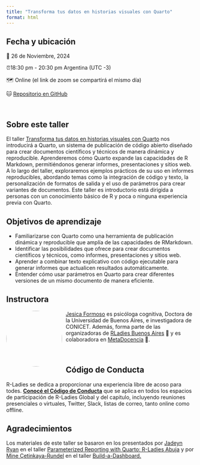 ```yaml
---
title: "Transforma tus datos en historias visuales con Quarto"
format: html
---
```


## Fecha y ubicación

📆 26 de Noviembre, 2024

⏰18:30 pm - 20:30 pm Argentina (UTC -3)

🗺️ Online (el link de zoom se compartirá el mismo día)

🐱 [Repositorio en GitHub](https://jformoso.github.io/quarto-rladiesBA/)

\

## Sobre este taller

El taller [Transforma tus datos en historias visuales con
Quarto](https://www.meetup.com/rladies-buenos-aires/events/304386918/?notificationId=1437418362859659264&eventOrigin=group_events_list)
nos introducirá a Quarto, un sistema de publicación de código abierto
diseñado para crear documentos científicos y técnicos de manera dinámica
y reproducible. Aprenderemos cómo Quarto expande las capacidades de R
Markdown, permitiéndonos generar informes, presentaciones y sitios web.
A lo largo del taller, exploraremos ejemplos prácticos de su uso en
informes reproducibles, abordando temas como la integración de código y
texto, la personalización de formatos de salida y el uso de parámetros
para crear variantes de documentos. Este taller es introductorio está
dirigida a personas con un conocimiento básico de R y poca o ninguna
experiencia previa con Quarto.

## Objetivos de aprendizaje

-   Familiarizarse con Quarto como una herramienta de publicación
    dinámica y reproducible que amplía de las capacidades de RMarkdown.
-   Identificar las posibilidades que ofrece para crear documentos
    científicos y técnicos, como informes, presentaciones y sitios web.
-   Aprender a combinar texto explicativo con código ejecutable para
    generar informes que actualicen resultados automáticamente.
-   Entender cómo usar parámetros en Quarto para crear diferentes
    versiones de un mismo documento de manera eficiente.


## Instructora

![](images/perfil.png){style="float:left;padding: 0 10px 0 0; border-radius:50%"
width="149"}

[Jesica Formoso](https://rladiesba.netlify.app/author/jesica-formoso/)
es psicóloga cognitiva, Doctora de la Universidad de Buenos Aires, e investigadora de CONICET. 
Además, forma parte de las organizadoras de
[RLadies Buenos Aires](https://rladiesba.netlify.app/) 💜 y es
colaboradora en [MetaDocencia](https://www.metadocencia.org/) 🍎.

\

## Código de Conducta

R-Ladies se dedica a proporcionar una experiencia libre de acoso para
todes. [**Conocé el Código de
Conducta**](https://github.com/rladies/.github/blob/master/CODE_OF_CONDUCT.md#spanish)
que se aplica en todos los espacios de participación de R-Ladies Global
y del capitulo, incluyendo reuniones presenciales o virtuales, Twitter,
Slack, listas de correo, tanto online como offline.

## Agradecimientos

Los materiales de este taller se basaron en los presentados por [Jadeyn
Ryan](https://jadeyryan.com/) en el taller [Parameterized Reporting with
Quarto: R-Ladies
Abuja](https://github.com/jadeynryan/parameterized-quarto-workshop) y
por [Mine Çetinkaya-Rundel](https://mine-cr.com/) en el taller
[Build-a-Dashboard.](https://posit-conf-2024.github.io/quarto-dashboards/)
